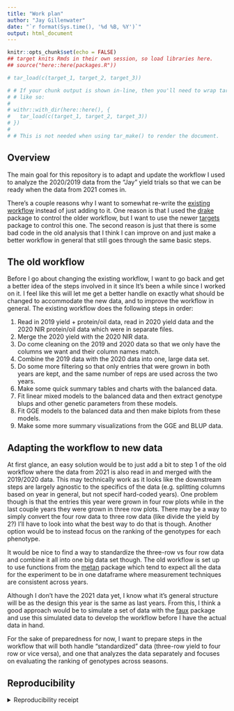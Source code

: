 ```yaml
---
title: "Work plan"
author: "Jay Gillenwater"
date: "`r format(Sys.time(), '%d %B, %Y')`"
output: html_document
---
```


```r
knitr::opts_chunk$set(echo = FALSE)
## target knits Rmds in their own session, so load libraries here.
## source("here::here(packages.R"))
```

```r
# tar_load(c(target_1, target_2, target_3))

# # If your chunk output is shown in-line, then you'll need to wrap tar_load()
# # like so:
# 
# withr::with_dir(here::here(), {
#   tar_load(c(target_1, target_2, target_3))
# })
# 
# # This is not needed when using tar_make() to render the document.
```

## Overview

The main goal for this repository is to adapt and update the workflow I used to analyze the 2020/2019 data from the "Jay" yield trials so that we can be ready when the data from 2021 comes in. 

There's a couple reasons why I want to somewhat re-write the [existing workflow ](https://github.com/jhgille2/JayYield2021) instead of just adding to it. One reason is that I used the [drake](https://github.com/ropensci/drake) package to control the older workflow, but I want to use the newer [targets](https://github.com/ropensci/targets) package to control this one. The second reason is just that there is some bad code in the old analysis that I think I can improve on and just make a better workflow in general that still goes through the same basic steps. 

## The old workflow

Before I go about changing the existing workflow, I want to go back and get a better idea of the steps involved in it since It's been a while since I worked on it. I feel like this will let me get a better handle on exactly what should be changed to accommodate the new data, and to improve the workflow in general. The existing workflow does the following steps in order:  

1. Read in 2019 yield + protein/oil data, read in 2020 yield data and the 2020 NIR protein/oil data which were in separate files. 
2. Merge the 2020 yield with the 2020 NIR data. 
3. Do come cleaning on the 2019 and 2020 data so that we only have the columns we want and their column names match. 
4. Combine the 2019 data with the 2020 data into one, large data set. 
5. Do some more filtering so that only entries that were grown in both years are kept, and the same number of reps are used across the two years. 
6. Make some quick summary tables and charts with the balanced data. 
7. Fit linear mixed models to the balanced data and then extract genotype blups and other genetic parameters from these models.
8. Fit GGE models to the balanced data and then make biplots from these models.
9. Make some more summary visualizations from the GGE and BLUP data. 

## Adapting the workflow to new data

At first glance, an easy solution would be to just add a bit to step 1 of the old workflow where the data from 2021 is also read in and merged with the 2019/2020 data. This may technically work as it looks like the downstream steps are largely agnostic to the specifics of the data (e.g. splitting columns based on year in general, but not specif hard-coded years). One problem though is that the entries this year were grown in four row plots while in the last couple years they were grown in three row plots. There may be a way to simply convert the four row data to three row data (like divide the yield by 2?) I'll have to look into what the best way to do that is though. Another option would be to instead focus on the ranking of the genotypes for each phenotype. 

It would be nice to find a way to standardize the three-row vs four row data and combine it all into one big data set though. The old workflow is set up to use functions from the [metan](https://github.com/TiagoOlivoto/metan) package which tend to expect all the data for the experiment to be in one dataframe where measurement techniques are consistent across years. 

Although I don't have the 2021 data yet, I know what it's general structure will be as the design this year is the same as last years. From this, I think a good approach would be to simulate a set of data with the [faux](https://debruine.github.io/faux/articles/sim_df.html) package and use this simulated data to develop the workflow before I have the actual data in hand. 

For the sake of preparedness for now, I want to prepare steps in the workflow that will both handle "standardized" data (three-row yield to four row or vice versa), and one that analyzes the data separately and focuses on evaluating the ranking of genotypes across seasons. 



## Reproducibility

<details><summary>Reproducibility receipt</summary>

```r
## datetime
Sys.time()

## repository
if(requireNamespace('git2r', quietly = TRUE)) {
  git2r::repository()
} else {
  c(
    system2("git", args = c("log", "--name-status", "-1"), stdout = TRUE),
    system2("git", args = c("remote", "-v"), stdout = TRUE)
  )
}

## session info
sessionInfo()
```

</details>
